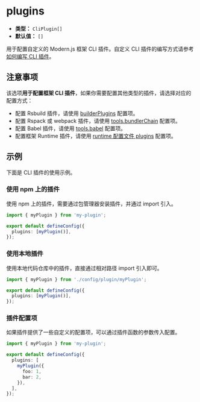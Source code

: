 # plugins

- **类型：** `CliPlugin[]`
- **默认值：** `[]`

用于配置自定义的 Modern.js 框架 CLI 插件。自定义 CLI 插件的编写方式请参考 [如何编写 CLI 插件](/plugin/introduction.html#cli-插件)。

## 注意事项

该选项**用于配置框架 CLI 插件**，如果你需要配置其他类型的插件，请选择对应的配置方式：

- 配置 Rsbuild 插件，请使用 [builderPlugins](/configure/app/builder-plugins) 配置项。
- 配置 Rspack 或 webpack 插件，请使用 [tools.bundlerChain](/configure/app/tools/bundler-chain) 配置项。
- 配置 Babel 插件，请使用 [tools.babel](/configure/app/tools/babel) 配置项。
- 配置框架 Runtime 插件，请使用 [runtime 配置文件 plugins](/configure/app/runtime/plugins) 配置项。

## 示例

下面是 CLI 插件的使用示例。

### 使用 npm 上的插件

使用 npm 上的插件，需要通过包管理器安装插件，并通过 import 引入。

```ts title="modern.config.ts"
import { myPlugin } from 'my-plugin';

export default defineConfig({
  plugins: [myPlugin()],
});
```

### 使用本地插件

使用本地代码仓库中的插件，直接通过相对路径 import 引入即可。

```ts title="modern.config.ts"
import { myPlugin } from './config/plugin/myPlugin';

export default defineConfig({
  plugins: [myPlugin()],
});
```

### 插件配置项

如果插件提供了一些自定义的配置项，可以通过插件函数的参数传入配置。

```ts title="modern.config.ts"
import { myPlugin } from 'my-plugin';

export default defineConfig({
  plugins: [
    myPlugin({
      foo: 1,
      bar: 2,
    }),
  ],
});
```
